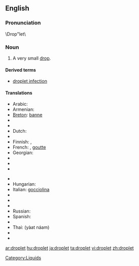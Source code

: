==English==
{{wikipedia}}

===Pronunciation===
\Drop"let\

===Noun===
{{en-noun}}

# A very small [[drop]].

====Derived terms====
* [[droplet infection]]

====Translations====
{{trans-top|very small drop}}
* Arabic: {{t|ar|قطيرة|sc=Arab|tr=quṭáira|f}}
* Armenian: {{t|hy|փոքր կաթիլ|sc=Armn|tr=pok'r kat'il}}
* [[Breton]]: [[banne]] {{m}}
* {{trreq|Catalan}}
* {{trreq|Chinese}}
* Dutch: {{t|nl|druppeltje|n}}
* {{trreq|Esperanto}}
* Finnish: {{t+|fi|tippa}}, {{t+|fi|pisara}}
* French: {{t|fr|gouttelette|f}}, [[goutte]] {{f}}
* Georgian: {{t|ka|წვეთი|tr=ts‘vet‘i}}
* {{trreq|German}}
* {{trreq|Greek}}
* {{trreq|Hebrew}}
{{trans-mid}}
* {{trreq|Hindi}}
* Hungarian: {{t|hu|cseppecske}}
* Italian: [[gocciolina]] {{f}}
* {{trreq|Japanese}}
* {{trreq|Latin}}
* {{trreq|Portuguese}}
* Russian: {{t|ru|капелька|tr=kápel’ka|f}}
* Spanish: {{t|es|gotita|f}}
* {{trreq|Swedish}}
* Thai: {{Thai|[[หยาดน้ำ]]}} (yàat náam)
* {{trreq|Turkish}}
* {{trreq|Vietnamese}}
{{trans-bottom}}

[[Category:Liquids]]

[[ar:droplet]]
[[hu:droplet]]
[[ja:droplet]]
[[ta:droplet]]
[[vi:droplet]]
[[zh:droplet]]